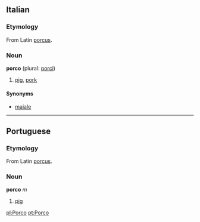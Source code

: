 ==Italian==
===Etymology===
From Latin [[porcus]].
===Noun===
'''porco''' (plural: [[porci]])

# [[pig]], [[pork]]

====Synonyms====
*[[maiale]]

----

==Portuguese==
===Etymology===
From Latin [[porcus]].
===Noun===
'''porco''' ''m''

# [[pig]]

[[pl:Porco]]
[[pt:Porco]]
